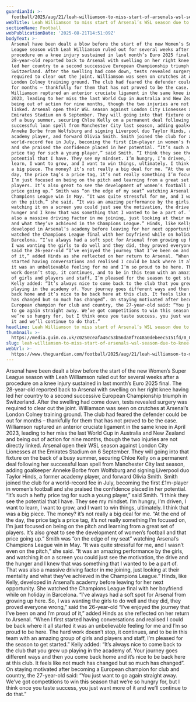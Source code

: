 ```yaml
---
guardianId: >-
  football/2025/aug/21/leah-williamson-to-miss-start-of-arsenals-wsl-season-due-to-knee-injury
webTitle: Leah Williamson to miss start of Arsenal’s WSL season due to knee injury
sectionName: Football
webPublicationDate: '2025-08-21T14:51:09Z'
bodyText: >-
  Arsenal have been dealt a blow before the start of the new Women’s Super
  League season with Leah Williamson ruled out for several weeks after a
  procedure on a knee injury sustained in last month’s Euro 2025 final. The
  28-year-old reported back to Arsenal with swelling on her right knee having
  led her country to a second successive European Championship triumph in
  Switzerland. After the swelling had come down, tests revealed surgery was
  required to clear out the joint. Williamson was seen on crutches at Arsenal’s
  London Colney training ground. The club had feared the defender could be out
  for months – thankfully for them that has not proved to be the case.
  Williamson ruptured an anterior cruciate ligament in the same knee in April
  2023, leading to her miss the last World Cup in Australia and New Zealand and
  being out of action for nine months, though the two injuries are not directly
  linked. Arsenal open their WSL season against London City Lionesses at the
  Emirates Stadium on 6 September. They will going into that fixture on the back
  of a busy summer, securing Chloe Kelly on a permanent deal following her
  successful loan spell from Manchester City last season, adding goalkeeper
  Anneke Borbe from Wolfsburg and signing Liverpool duo Taylor Hinds, a former
  academy player, and forward Olivia Smith. Smith joined the club for a
  world-record fee in July, becoming the first £1m-player in women’s football
  and she praised the confidence placed in her potential. “It’s such a hefty
  price tag for such a young player,” said Smith. “I think they see the
  potential that I have. They see my mindset. I’m hungry, I’m driven, I want to
  learn, I want to grow, and I want to win things, ultimately. I think that was
  a big piece. The money? it’s not really a big deal for me. “At the end of the
  day, the price tag’s a price tag, it’s not really something I’m focused on,
  I’m just focused on being on the pitch and learning from a great set of
  players. It’s also great to see the development of women’s football and that
  price going up.” Smith was “on the edge of my seat” watching Arsenal’s
  Champions League win in May. “It was quite stressful for me, and I wasn’t even
  on the pitch,” she said. “It was an amazing performance by the girls, and
  watching it on a screen you could just see the motivation, the drive and the
  hunger and I knew that was something that I wanted to be a part of. That was
  also a massive driving factor in me joining, just looking at their mentality
  and what they’ve achieved in the Champions League.” Hinds, like Kelly,
  developed in Arsenal’s academy before leaving for her next opportunity. She
  watched the Champions League final with her boyfriend while on holiday in
  Barcelona. “I’ve always had a soft spot for Arsenal from growing up here. So,
  I was wanting the girls to do well and they did, they proved everyone wrong,”
  said the 26-year-old “I’ve enjoyed the journey that I’ve been on and I’m proud
  of it,” added Hinds as she reflected on her return to Arsenal. “When I first
  started having conversations and realised I could be back where it all started
  it was an unbelievable feeling for me and I’m so proud to be here. The hard
  work doesn’t stop, it continues, and to be in this team with an amazing group
  of girls and players and staff, I’m pleased for the season to get started.”
  Kelly added: “It’s always nice to come back to the club that you grew up
  playing in the academy of. Your journey goes different ways and then you come
  back home and it’s nice to be back here at this club. It feels like not much
  has changed but so much has changed”. On staying motivated after becoming a
  European champion for club and country, the 27-year-old said: “You just want
  to go again straight away. We’ve got competitions to win this season that
  we’re so hungry for, but I think once you taste success, you just want more of
  it and we’ll continue to do that.”
headline: Leah Williamson to miss start of Arsenal’s WSL season due to knee injury
thumbnail: >-
  https://media.guim.co.uk/c0250ceafa46c53b56da8f7c48a0debeec5151fd/0_0_2250_1800/500.jpg
slug: leah-williamson-to-miss-start-of-arsenals-wsl-season-due-to-knee-injury
webUrl: >-
  https://www.theguardian.com/football/2025/aug/21/leah-williamson-to-miss-start-of-arsenals-wsl-season-due-to-knee-injury
---
```

Arsenal have been dealt a blow before the start of the new Women’s Super League season with Leah Williamson ruled out for several weeks after a procedure on a knee injury sustained in last month’s Euro 2025 final. The 28-year-old reported back to Arsenal with swelling on her right knee having led her country to a second successive European Championship triumph in Switzerland. After the swelling had come down, tests revealed surgery was required to clear out the joint. Williamson was seen on crutches at Arsenal’s London Colney training ground. The club had feared the defender could be out for months – thankfully for them that has not proved to be the case. Williamson ruptured an anterior cruciate ligament in the same knee in April 2023, leading to her miss the last World Cup in Australia and New Zealand and being out of action for nine months, though the two injuries are not directly linked. Arsenal open their WSL season against London City Lionesses at the Emirates Stadium on 6 September. They will going into that fixture on the back of a busy summer, securing Chloe Kelly on a permanent deal following her successful loan spell from Manchester City last season, adding goalkeeper Anneke Borbe from Wolfsburg and signing Liverpool duo Taylor Hinds, a former academy player, and forward Olivia Smith. Smith joined the club for a world-record fee in July, becoming the first £1m-player in women’s football and she praised the confidence placed in her potential. “It’s such a hefty price tag for such a young player,” said Smith. “I think they see the potential that I have. They see my mindset. I’m hungry, I’m driven, I want to learn, I want to grow, and I want to win things, ultimately. I think that was a big piece. The money? it’s not really a big deal for me. “At the end of the day, the price tag’s a price tag, it’s not really something I’m focused on, I’m just focused on being on the pitch and learning from a great set of players. It’s also great to see the development of women’s football and that price going up.” Smith was “on the edge of my seat” watching Arsenal’s Champions League win in May. “It was quite stressful for me, and I wasn’t even on the pitch,” she said. “It was an amazing performance by the girls, and watching it on a screen you could just see the motivation, the drive and the hunger and I knew that was something that I wanted to be a part of. That was also a massive driving factor in me joining, just looking at their mentality and what they’ve achieved in the Champions League.” Hinds, like Kelly, developed in Arsenal’s academy before leaving for her next opportunity. She watched the Champions League final with her boyfriend while on holiday in Barcelona. “I’ve always had a soft spot for Arsenal from growing up here. So, I was wanting the girls to do well and they did, they proved everyone wrong,” said the 26-year-old “I’ve enjoyed the journey that I’ve been on and I’m proud of it,” added Hinds as she reflected on her return to Arsenal. “When I first started having conversations and realised I could be back where it all started it was an unbelievable feeling for me and I’m so proud to be here. The hard work doesn’t stop, it continues, and to be in this team with an amazing group of girls and players and staff, I’m pleased for the season to get started.” Kelly added: “It’s always nice to come back to the club that you grew up playing in the academy of. Your journey goes different ways and then you come back home and it’s nice to be back here at this club. It feels like not much has changed but so much has changed”. On staying motivated after becoming a European champion for club and country, the 27-year-old said: “You just want to go again straight away. We’ve got competitions to win this season that we’re so hungry for, but I think once you taste success, you just want more of it and we’ll continue to do that.”
